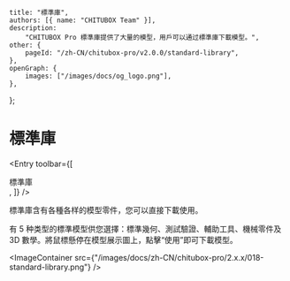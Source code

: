 
	title: "標準庫",
	authors: [{ name: "CHITUBOX Team" }],
	description:
		"CHITUBOX Pro 標準庫提供了大量的模型，用戶可以通过標準庫下載模型。",
	other: {
		pageId: "/zh-CN/chitubox-pro/v2.0.0/standard-library",
	},
	openGraph: {
		images: ["/images/docs/og_logo.png"],
	},
};

# 標準庫

<Entry
	toolbar={[
		<div className="flex items-center gap-1">
			<ChituboxStandardPartsIcon />
			標準庫
		</div>,
	]}
/>

標準庫含有各種各样的模型零件，您可以直接下載使用。

有 5 种类型的標準模型供您選擇：標準幾何、測試驗證、輔助工具、機械零件及 3D 數學。將鼠標懸停在模型展示圖上，點擊“使用”即可下載模型。

<ImageContainer
	src={"/images/docs/zh-CN/chitubox-pro/2.x.x/018-standard-library.png"}
/>
